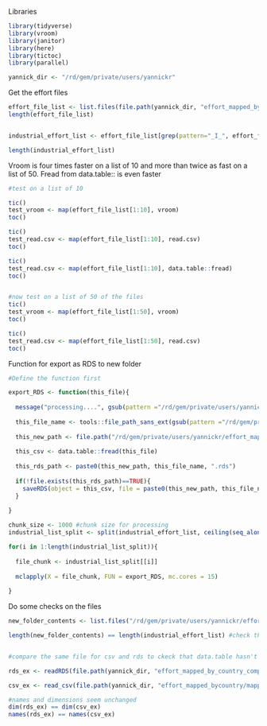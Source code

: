 


Libraries
```r
library(tidyverse)
library(vroom)
library(janitor)
library(here)
library(tictoc)
library(parallel)

yannick_dir <- "/rd/gem/private/users/yannickr"


```


Get the effort files
```r

effort_file_list <- list.files(file.path(yannick_dir, "effort_mapped_bycountry"), pattern = ".csv", full.names = TRUE)
length(effort_file_list)


industrial_effort_list <- effort_file_list[grep(pattern="_I_", effort_file_list)]

length(industrial_effort_list)

```


Vroom is four times faster on a list of 10 and more than twice as fast on a list of 50. Fread from data.table:: is even faster

```r

#test on a list of 10

tic()
test_vroom <- map(effort_file_list[1:10], vroom)
toc()

tic()
test_read.csv <- map(effort_file_list[1:10], read.csv)
toc()

tic()
test_read.csv <- map(effort_file_list[1:10], data.table::fread)
toc()


#now test on a list of 50 of the files
tic()
test_vroom <- map(effort_file_list[1:50], vroom)
toc()

tic()
test_read.csv <- map(effort_file_list[1:50], read.csv)
toc()


```

Function for export as RDS to new folder
```r

#Define the function first

export_RDS <- function(this_file){
  
  message("processing....", gsub(pattern ="/rd/gem/private/users/yannickr/effort_mapped_bycountry/", "", this_file))
  
  this_file_name <- tools::file_path_sans_ext(gsub(pattern ="/rd/gem/private/users/yannickr/effort_mapped_bycountry/", "", this_file))
  
  this_new_path <- file.path("/rd/gem/private/users/yannickr/effort_mapped_by_country_compressed/")
  
  this_csv <- data.table::fread(this_file)
  
  this_rds_path <- paste0(this_new_path, this_file_name, ".rds")
  
  if(!file.exists(this_rds_path)==TRUE){
    saveRDS(object = this_csv, file = paste0(this_new_path, this_file_name, ".rds"))
  }
  
}


```



```r

chunk_size <- 1000 #chunk size for processing
industrial_list_split <- split(industrial_effort_list, ceiling(seq_along(industrial_effort_list)/chunk_size))

for(i in 1:length(industrial_list_split)){
  
  file_chunk <- industrial_list_split[[i]]
  
  mclapply(X = file_chunk, FUN = export_RDS, mc.cores = 15)
  
}

```

Do some checks on the files
```r
new_folder_contents <- list.files("/rd/gem/private/users/yannickr/effort_mapped_by_country_compressed/")

length(new_folder_contents) == length(industrial_effort_list) #check that number of files is equal to the industrial list - SUCCESS (update this later to address all files)


#compare the same file for csv and rds to ckeck that data.table hasn't changed the dimensions or names

rds_ex <- readRDS(file.path(yannick_dir, "effort_mapped_by_country_compressed/mapped_1950_I_8.rds"))

csv_ex <- read_csv(file.path(yannick_dir, "effort_mapped_bycountry/mapped_1950_I_8.csv"))

#names and dimensions seem unchanged
dim(rds_ex) == dim(csv_ex) 
names(rds_ex) == names(csv_ex)

```

